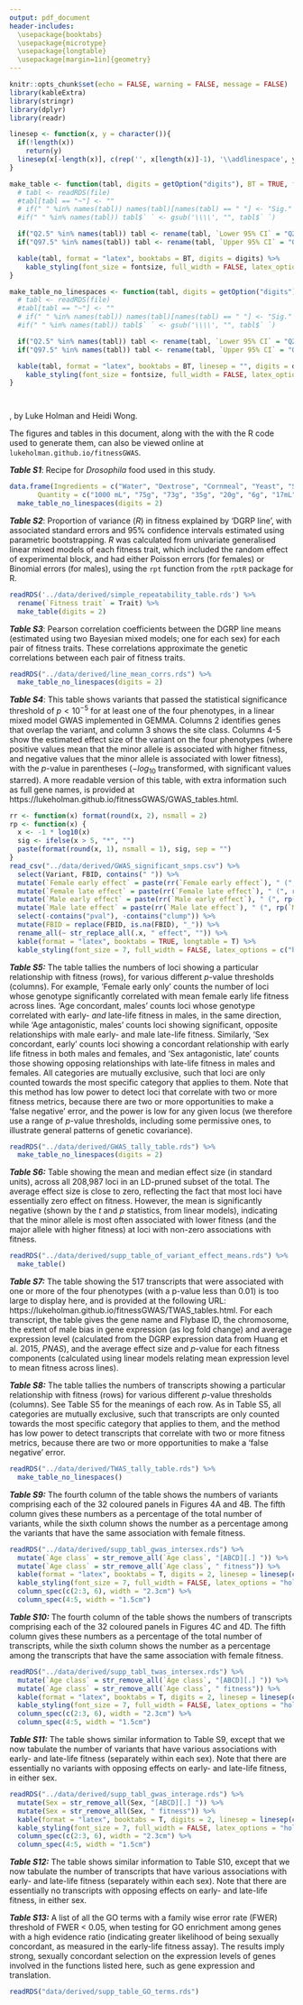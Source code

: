 ```yaml
---
output: pdf_document
header-includes: 
  \usepackage{booktabs}
  \usepackage{microtype}
  \usepackage{longtable}
  \usepackage[margin=1in]{geometry}
---
```


```r
knitr::opts_chunk$set(echo = FALSE, warning = FALSE, message = FALSE)
library(kableExtra)
library(stringr)
library(dplyr)
library(readr)

linesep <- function(x, y = character()){
  if(!length(x))
    return(y)
  linesep(x[-length(x)], c(rep('', x[length(x)]-1), '\\addlinespace', y))  
}

make_table <- function(tabl, digits = getOption("digits"), BT = TRUE, fontsize = 7){
  # tabl <- readRDS(file) 
  #tabl[tabl == "~"] <- ""
  # if(" " %in% names(tabl)) names(tabl)[names(tabl) == " "] <- "Sig."
  #if(" " %in% names(tabl)) tabl$` ` <- gsub('\\\\', "", tabl$` `)

  if("Q2.5" %in% names(tabl)) tabl <- rename(tabl, `Lower 95% CI` = "Q2.5")
  if("Q97.5" %in% names(tabl)) tabl <- rename(tabl, `Upper 95% CI` = "Q97.5")

  kable(tabl, format = "latex", booktabs = BT, digits = digits) %>%
    kable_styling(font_size = fontsize, full_width = FALSE, latex_options = "hold_position")
}

make_table_no_linespaces <- function(tabl, digits = getOption("digits"), BT = TRUE, fontsize = 7){
  # tabl <- readRDS(file) 
  #tabl[tabl == "~"] <- ""
  # if(" " %in% names(tabl)) names(tabl)[names(tabl) == " "] <- "Sig."
  #if(" " %in% names(tabl)) tabl$` ` <- gsub('\\\\', "", tabl$` `)

  if("Q2.5" %in% names(tabl)) tabl <- rename(tabl, `Lower 95% CI` = "Q2.5")
  if("Q97.5" %in% names(tabl)) tabl <- rename(tabl, `Upper 95% CI` = "Q97.5")

  kable(tabl, format = "latex", booktabs = BT, linesep = "", digits = digits) %>%
    kable_styling(font_size = fontsize, full_width = FALSE, latex_options = "hold_position")
}




```


\newpage
\pagenumbering{gobble}

\begin{center}
\huge{\textbf{Online Supplementary Material}}
\end{center}
\vspace{0.5cm}
\textbf{A genome-wide scan for pleiotropic fitness effects on sexes and age classes in \textit{Drosophila}}, by
Luke Holman and Heidi Wong.
\vspace{0.5cm}



The figures and tables in this document, along with the with the R code used to generate them, can also be viewed online at `lukeholman.github.io/fitnessGWAS`.


\newpage

***Table S1***: Recipe for _Drosophila_ food used in this study.

```r
data.frame(Ingredients = c("Water", "Dextrose", "Cornmeal", "Yeast", "Soy flour", "Agar", "Tegosept", "Acid mix (4mL orthophosphoric acid, 41mL propionic acid, 55mL water per 100mL)"),
       Quantity = c("1000 mL", "75g", "73g", "35g", "20g", "6g", "17mL", "14mL")) %>%
  make_table_no_linespaces(digits = 2) 
```

\newpage

***Table S2***: Proportion of variance ($R$) in fitness explained by 'DGRP line', with associated standard errors and 95% confidence intervals estimated using parametric bootstrapping. $R$ was calculated from univariate generalised linear mixed models of each fitness trait, which included the random effect of experimental block, and had either Poisson errors (for females) or Binomial errors (for males), using the `rpt` function from the `rptR` package for R. 


```r
readRDS('../data/derived/simple_repeatability_table.rds') %>% 
  rename(`Fitness trait` = Trait) %>%
  make_table(digits = 2) 
```

\newpage

***Table S3***: Pearson correlation coefficients between the DGRP line means (estimated using two Bayesian mixed models; one for each sex) for each pair of fitness traits. These correlations approximate the genetic correlations between each pair of fitness traits.


```r
readRDS("../data/derived/line_mean_corrs.rds") %>%
  make_table_no_linespaces(digits = 2) 
```


\newpage

***Table S4***: This table shows variants that passed the statistical significance threshold of $p < 10^{-5}$ for at least one of the four phenotypes, in a linear mixed model GWAS implemented in GEMMA. Columns 2 identifies genes that overlap the variant, and column 3 shows the site class. Columns 4-5 show the estimated effect size of the variant on the four phenotypes (where positive values mean that the minor allele is associated with higher fitness, and negative values that the minor allele is associated with lower fitness), with the $p$-value in parentheses ($-log_{10}$ transformed, with significant values starred). A more readable version of this table, with extra information such as full gene names, is provided at https://lukeholman.github.io/fitnessGWAS/GWAS_tables.html.


```r
rr <- function(x) format(round(x, 2), nsmall = 2)
rp <- function(x) {
  x <- -1 * log10(x)
  sig <- ifelse(x > 5, "*", "")
  paste(format(round(x, 1), nsmall = 1), sig, sep = "")
}
read_csv("../data/derived/GWAS_significant_snps.csv") %>% 
  select(Variant, FBID, contains(" ")) %>% 
  mutate(`Female early effect` = paste(rr(`Female early effect`), " (", rp(`Female early pval`), ")", sep = "")) %>%
  mutate(`Female late effect` = paste(rr(`Female late effect`), " (", rp(`Female late pval`), ")", sep = "")) %>%
  mutate(`Male early effect` = paste(rr(`Male early effect`), " (", rp(`Male early pval`), ")", sep = "")) %>%
  mutate(`Male late effect` = paste(rr(`Male late effect`), " (", rp(`Male late pval`), ")", sep = "")) %>% 
  select(-contains("pval"), -contains("clump")) %>% 
  mutate(FBID = replace(FBID, is.na(FBID), "_")) %>%
  rename_all(~ str_replace_all(.x, " effect", "")) %>% 
  kable(format = "latex", booktabs = TRUE, longtable = T) %>%
  kable_styling(font_size = 7, full_width = FALSE, latex_options = c("hold_position", "repeat_header")) 
```
\newpage

***Table S5:*** The table tallies the numbers of loci showing a particular relationship with fitness (rows), for various different $p$-value thresholds (columns). For example, 'Female early only' counts the number of loci whose genotype significantly correlated with mean female early life fitness across lines. 'Age concordant, males' counts loci whose genotype correlated with early- _and_ late-life fitness in males, in the same direction, while 'Age antagonistic, males' counts loci showing significant, opposite relationships with male early- and male late-life fitness. Similarly, 'Sex concordant, early' counts loci showing a concordant relationship with early life fitness in both males and females, and 'Sex antagonistic, late' counts those showing opposing relationships with late-life fitness in males and females. All categories are mutually exclusive, such that loci are only counted towards the most specific category that applies to them. Note that this method has low power to detect loci that correlate with two or more fitness metrics, because there are two or more opportunities to make a 'false negative' error, and the power is low for any given locus (we therefore use a range of $p$-value thresholds, including some permissive ones, to illustrate general patterns of genetic covariance).

```r
readRDS("../data/derived/GWAS_tally_table.rds") %>%
  make_table_no_linespaces(digits = 2)
```

\newpage

***Table S6:*** Table showing the mean and median effect size (in standard units), across all 208,987 loci in an LD-pruned subset of the total. The average effect size is close to zero, reflecting the fact that most loci have essentially zero effect on fitness. However, the mean is significantly negative (shown by the $t$ and $p$ statistics, from linear models), indicating that the minor allele is most often associated with lower fitness (and the major allele with higher fitness) at loci with non-zero associations with fitness. 
```r
readRDS("../data/derived/supp_table_of_variant_effect_means.rds") %>% 
  make_table() 
```
\newpage

***Table S7:*** The table showing the 517 transcripts that were associated with one or more of the four phenotypes (with a p-value less than 0.01) is too large to display here, and is provided at the following URL: https://lukeholman.github.io/fitnessGWAS/TWAS_tables.html. For each transcript, the table gives the gene name and Flybase ID, the chromosome, the extent of male bias in gene expression (as log fold change) and average expression level (calculated from the DGRP expression data from Huang et al. 2015, _PNAS_), and the average effect size and $p$-value for each fitness components (calculated using linear models relating mean expression level to mean fitness across lines).
\newpage

***Table S8:*** The table tallies the numbers of transcripts showing a particular relationship with fitness (rows) for various different $p$-value thresholds (columns). See Table S5 for the meanings of each row. As in Table S5, all categories are mutually exclusive, such that transcripts are only counted towards the most specific category that applies to them, and the method has low power to detect transcripts that correlate with two or more fitness metrics, because there are two or more opportunities to make a 'false negative' error.

```r
readRDS("../data/derived/TWAS_tally_table.rds") %>%
  make_table_no_linespaces()
```
\newpage

***Table S9:*** The fourth column of the table shows the numbers of variants comprising each of the 32 coloured panels in Figures 4A and 4B. The fifth column gives these numbers as a percentage of the total number of variants, while the sixth column shows the number as a percentage among the variants that have the same association with female fitness. 
```r
readRDS("../data/derived/supp_tabl_gwas_intersex.rds") %>%
  mutate(`Age class` = str_remove_all(`Age class`, "[ABCD][.] ")) %>% 
  mutate(`Age class` = str_remove_all(`Age class`, " fitness")) %>% 
  kable(format = "latex", booktabs = T, digits = 2, linesep = linesep(c(4,4))) %>%
  kable_styling(font_size = 7, full_width = FALSE, latex_options = "hold_position") %>% 
  column_spec(c(2:3, 6), width = "2.3cm") %>% 
  column_spec(4:5, width = "1.5cm")
```
\newpage

***Table S10:*** The fourth column of the table shows the numbers of transcripts comprising each of the 32 coloured panels in Figures 4C and 4D. The fifth column gives these numbers as a percentage of the total number of transcripts, while the sixth column shows the number as a percentage among the transcripts that have the same association with female fitness. 
```r
readRDS("../data/derived/supp_tabl_twas_intersex.rds") %>%
  mutate(`Age class` = str_remove_all(`Age class`, "[ABCD][.] ")) %>% 
  mutate(`Age class` = str_remove_all(`Age class`, " fitness")) %>% 
  kable(format = "latex", booktabs = T, digits = 2, linesep = linesep(c(4,4))) %>%
  kable_styling(font_size = 7, full_width = FALSE, latex_options = "hold_position") %>% 
  column_spec(c(2:3, 6), width = "2.3cm") %>% 
  column_spec(4:5, width = "1.5cm")
```
\newpage

***Table S11:*** The table shows similar information to Table S9, except that we now tabulate the number of variants that have various associations with early- and late-life fitness (separately within each sex). Note that there are essentially no variants with opposing effects on early- and late-life fitness, in either sex.
```r
readRDS("../data/derived/supp_tabl_gwas_interage.rds") %>%
  mutate(Sex = str_remove_all(Sex, "[ABCD][.] ")) %>% 
  mutate(Sex = str_remove_all(Sex, " fitness")) %>% 
  kable(format = "latex", booktabs = T, digits = 2, linesep = linesep(c(4,4))) %>%
  kable_styling(font_size = 7, full_width = FALSE, latex_options = "hold_position") %>% 
  column_spec(c(2:3, 6), width = "2.3cm") %>% 
  column_spec(4:5, width = "1.5cm")
```
\newpage

<!-- For some reason, knitr inserts vphantom code that breaks this table. I think it's a bug. Manually removing it gives the code below which makes a nice table... -->

<!-- ***Table S12:***  -->
<!-- ```{r} -->
<!-- readRDS("../data/derived/supp_tabl_twas_interage.rds") %>% -->
<!--   mutate(`Percentage (overall)` = format(round(`Percentage (overall)`, 2), nsmall = 2)) %>%  -->
<!--   mutate(`Percentage (given effect on females)` = format(round(`Percentage (given effect on females)`, 2), nsmall = 2)) %>%  -->
<!--   mutate(Sex = str_remove_all(Sex, "[ABCD][.] ")) %>%  -->
<!--   mutate(Sex = str_remove_all(Sex, " fitness")) %>%  -->
<!--   kable(format = "latex", booktabs = T, digits = 2, linesep = linesep(c(4,4))) %>% -->
<!--   kable_styling(font_size = 7, full_width = FALSE, latex_options = "hold_position") %>%  -->
<!--   column_spec(c(2:3, 6), width = "2.6cm") %>%  -->
<!--   column_spec(4:5, width = "1.8cm") -->
<!-- ``` -->
<!-- \newpage -->

***Table S12:*** The table shows similar information to Table S10, except that we now tabulate the number of transcripts that have various associations with early- and late-life fitness (separately within each sex). Note that there are essentially no transcripts with opposing effects on early- and late-life fitness, in either sex.

\begin{table}[!h]
\centering\begingroup\fontsize{7}{9}\selectfont

\begin{tabular}{l>{\raggedright\arraybackslash}p{2.6cm}>{\raggedright\arraybackslash}p{2.6cm}>{\raggedleft\arraybackslash}p{1.8cm}>{\raggedright\arraybackslash}p{1.8cm}>{\raggedright\arraybackslash}p{2.6cm}}
\toprule
Sex & Association with early-life fitness & Association with late-life fitness & Number of transcripts & Percentage (overall) & Percentage (given association with early life fitness)\\
\midrule
Female & Negative & Negative & 3523 & 24.66 & 98.63\\
Female & Negative & Weakly
negative & 49 & 0.34 & 1.37\\
Female & Negative & Weakly
positive & 0 & 0.00 & 0.00\\
Female & Negative & Positive & 0 & 0.00 & 0.00\\
\addlinespace
Female & Weakly
negative & Negative & 49 & 0.34 & 1.37\\
Female & Weakly
negative & Weakly
negative & 3464 & 24.25 & 96.98\\
Female & Weakly
negative & Weakly
positive & 59 & 0.41 & 1.65\\
Female & Weakly
negative & Positive & 0 & 0.00 & 0.00\\
\addlinespace
Female & Weakly
positive & Negative & 0 & 0.00 & 0.00\\
Female & Weakly
positive & Weakly
negative & 59 & 0.41 & 1.65\\
Female & Weakly
positive & Weakly
positive & 3450 & 24.15 & 96.61\\
Female & Weakly
positive & Positive & 62 & 0.43 & 1.74\\
\addlinespace
Female & Positive & Negative & 0 & 0.00 & 0.00\\
Female & Positive & Weakly
negative & 0 & 0.00 & 0.00\\
Female & Positive & Weakly
positive & 62 & 0.43 & 1.74\\
Female & Positive & Positive & 3509 & 24.56 & 98.26\\
\addlinespace
Male & Negative & Negative & 3550 & 24.85 & 99.38\\
Male & Negative & Weakly
negative & 22 & 0.15 & 0.62\\
Male & Negative & Weakly
positive & 0 & 0.00 & 0.00\\
Male & Negative & Positive & 0 & 0.00 & 0.00\\
\addlinespace
Male & Weakly
negative & Negative & 22 & 0.15 & 0.62\\
Male & Weakly
negative & Weakly
negative & 3521 & 24.65 & 98.57\\
Male & Weakly
negative & Weakly
positive & 29 & 0.20 & 0.81\\
Male & Weakly
negative & Positive & 0 & 0.00 & 0.00\\
\addlinespace
Male & Weakly
positive & Negative & 0 & 0.00 & 0.00\\
Male & Weakly
positive & Weakly
negative & 29 & 0.20 & 0.81\\
Male & Weakly
positive & Weakly
positive & 3520 & 24.64 & 98.57\\
Male & Weakly
positive & Positive & 22 & 0.15 & 0.62\\
\addlinespace
Male & Positive & Negative & 0 & 0.00 & 0.00\\
Male & Positive & Weakly
negative & 0 & 0.00 & 0.00\\
Male & Positive & Weakly
positive & 22 & 0.15 & 0.62\\
Male & Positive & Positive & 3549 & 24.84 & 99.38\\
\bottomrule
\end{tabular}
\endgroup{}
\end{table}


***Table S13:*** A list of all the GO terms with a family wise error rate (FWER) threshold of FWER < 0.05, when testing for GO enrichment among genes with a high evidence ratio (indicating greater likelihood of being sexually concordant, as measured in the early-life fitness assay). The results imply strong, sexually concordant selection on the expression levels of genes involved in the functions listed here, such as gene expression and translation.

```r
readRDS("data/derived/supp_table_GO_terms.rds")
```


